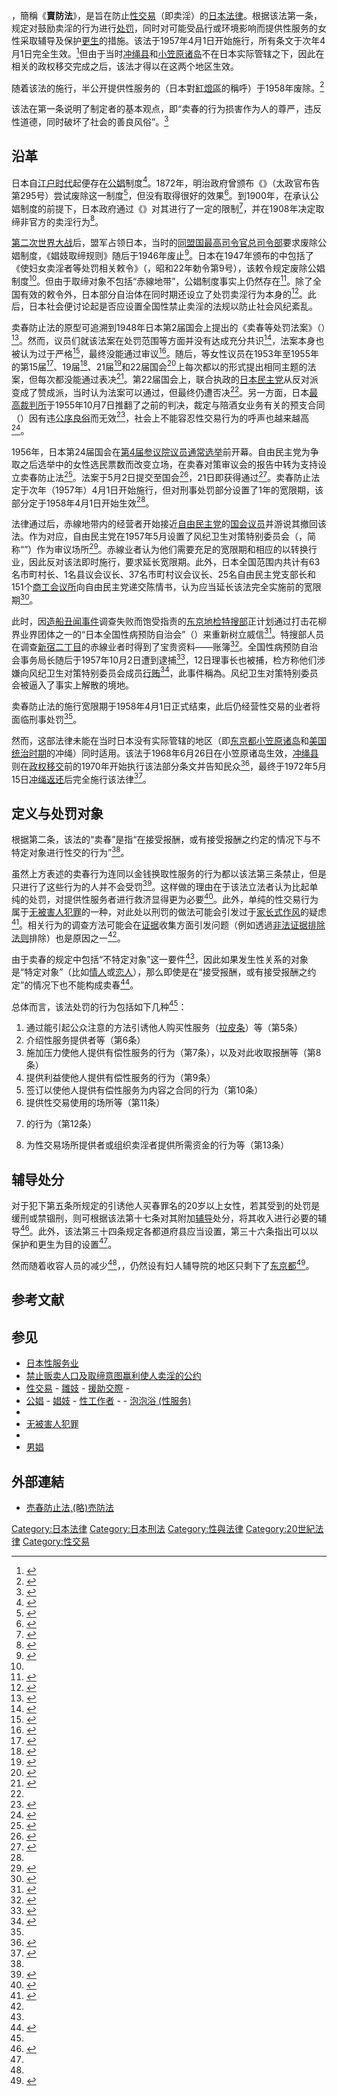 {{legal}}
{{日本法律
|題名 = 卖春防止法
|正式名稱 = 
|編號 = 昭和31年5月24日法律第118号
|通稱 = 卖防法
|效力 = 现行法
|種類 = 刑法
|內容 = 关于处罚助长卖春的行为等
|相關 = {{tsl|ja|風俗営業等の規制及び業務の適正化等に関する法律|風俗營業等規制及業務適正化等相關法律|风俗营业法}}、[[兒童買春、兒童色情關係行為等規制及處罰並兒童保護等相關法律|儿童色情禁止法]]、{{tsl|ja|性病予防法|性病预防法}}、{{tsl|ja|婦人補導院法|妇人辅导院法}}
|鏈接 = [http://law.e-gov.go.jp/htmldata/S31/S31HO118.html 日本总务省法令数据提供系统]
}}

{{jp|c=《'''卖春防止法'''》|j=売春防止法|hg=ばいしゅんぼうしほう|extra1=昭和31年5月24日法律第118号|lead=yes}}，簡稱《'''賣防法'''》，是旨在防止[[性交易|性交易]]（即卖淫）的[[日本法律|日本法律]]。根据该法第一条，规定对鼓励卖淫的行为进行[[惩罚|处罚]]，同时对可能受品行或环境影响而提供性服务的女性采取辅导及保护[[更生|更生]]的措施。该法于1957年4月1日开始施行，所有条文于次年4月1日完全生效。<ref name="SoumuSystem">{{cite web|script-title=ja:売春防止法|url=http://law.e-gov.go.jp/htmldata/S31/S31HO118.html|website={{lang|ja|法令データ提供システム}}|accessdate=2016-10-18|archiveurl=https://web.archive.org/web/20160918124308/http://law.e-gov.go.jp/htmldata/S31/S31HO118.html|archivedate=2016-09-18|language=ja|date=2016-06-03|dead-url=no}}</ref>但由于当时[[沖繩縣|冲绳县]]和[[小笠原諸島|小笠原诸岛]]不在日本实际管辖之下，因此在相关的政权移交完成之后，该法才得以在这两个地区生效。

随着该法的施行，半公开提供性服务的{{tsl|ja|赤線|赤線|赤線地帶}}（日本對[[紅燈區|紅燈區]]的稱呼）于1958年废除。<ref>{{cite news|script-title=ja:売春防止法を施行|url=http://showa.mainichi.jp/news/1958/04/post-b29c.html|accessdate=2016-10-18|publisher={{lang|ja|毎日新聞}}|date=1958-04-01|archiveurl=https://web.archive.org/web/20140715120439/http://showa.mainichi.jp/news/1958/04/post-b29c.html|archivedate=2014-07-15|language=ja|quote={{lang|ja|売春を禁止する売春防止法が施行され、「赤線」の灯が消えた。}}|dead-url=no}}</ref>

该法在第一条说明了制定者的基本观点，即“卖春的行为损害作为人的尊严，违反性道德，同时破坏了社会的善良风俗”。<ref>{{cite journal|last1=中里見|first1=博|script-title=ja:性風俗営業の人権侵害性 : 「性交類似行為」をさせる営業等の違法性に関する諸判決|journal=行政社会論集|date=2011-10-03|volume=23|issue=3|pages=87|url=http://hdl.handle.net/10270/3621|accessdate=2016-10-19|trans_title="Sex-related amusement spercial businesses" violate human rights : Court decisions recognizing the illegality of the industry that practices "acts similar to sexual intercourse"|publisher=福島大学行政社会学会|language=ja|issn=09161384|quote={{lang|ja|同法は、それらを禁止あるいは処罰する違法性の根拠を次のところに求めている——「売春が人としての尊厳を害し、性道徳に反し、社会の善良の風俗をみだすものであること」 （第1条）。}}}}</ref>

== 沿革 ==
日本自[[江户时代|江户时代]]起便存在[[公娼|公娼]]制度<ref>{{cite journal|last1=奥富|first1=小夏|script-title=ja:蘇る江戸東京の岡場所|journal={{lang|ja|法政大学大学院紀要（デザイン工学研究科編）}}|date=2014-03-31|volume=3|url=http://hdl.handle.net/10114/8978|accessdate=2016-10-17|trans_title=OKABASYO of EDOTOKYO -The genealogy of a "AKUSYO" hiding in the context of the city-|publisher={{lang|ja|法政大学大学院デザイン工学研究科}}|language=ja|issn=21867240|quote={{lang|ja|元和 3(1617)年のことであり公娼制の始まりであり}}}}</ref>。1872年，明治政府曾颁布《{{tsl|ja|芸娼妓解放令|艺娼妓解放令}}》（太政官布告第295号）尝试废除这一制度<ref>{{cite book|author1=内閣官報局|script-title=ja:法令全書|year=1912|publisher=内閣官報局|location=東京|pages=200|url=http://dl.ndl.go.jp/info:ndljp/pid/787952|accessdate=2016-10-17|archiveurl=https://archive.fo/20130702211112/http://dl.ndl.go.jp/info:ndljp/pid/787952/157|archivedate=2013-07-02|language=ja|chapter=太政官附集議院|volume=明治５年|deadurl=yes|title=}}</ref>，但没有取得很好的效果<ref name="川口素生2004">{{cite book|author=川口素生|script-title=ja:「幕末維新」がわかるキーワード事典: ペリー来航から西南戦争まで、激動の25年が見えてくる|url=https://books.google.com/books?id=2YsZV4JfSBQC&pg=RA1-PT233|date=2004-02-18|publisher=PHP研究所|isbn=978-4-569-66142-1|language=ja|accessdate=2016-10-17|quote={{lang|ja|明治五年十月二日に芸娼妓解放令が発せられたが、ほとんど実効は伴わなかった。}}|title=|archive-date=2019-06-03|archive-url=https://web.archive.org/web/20190603133418/https://books.google.com/books?id=2YsZV4JfSBQC&pg=RA1-PT233|dead-url=no}}</ref>。到1900年，在承认公娼制度的前提下，日本政府通过《{{tsl|ja|娼妓取締規則|娼妓取缔规则}}》对其进行了一定的限制<ref>{{cite book|last1=米田|first1=富次郎|script-title=ja:警察三大法令正解|year=1900|publisher=明倫館|location=東京|pages=141|url=http://dl.ndl.go.jp/info:ndljp/pid/790912|accessdate=2016-10-17|archiveurl=https://archive.fo/20161017044104/http://dl.ndl.go.jp/info:ndljp/pid/790912/75|archivedate=2016-10-17|language=ja|chapter=附　娼妓取締規則|deadurl=yes|title=}}</ref>，并在1908年决定取缔非官方的卖淫行为<ref name="Whitepaper1997">{{cite book|author1={{lang|ja|法務省法務総合研究所}}|script-title=ja:犯罪白書|date=1997-10|publisher={{lang|ja|大蔵省印刷局}}|location=東京|isbn=978-4173501724|edition=平成9年版|url=http://hakusyo1.moj.go.jp/jp/38/nfm/n_38_2_1_2_2_5.html|accessdate=2016-10-17|archiveurl=https://web.archive.org/web/20160403035128/http://hakusyo1.moj.go.jp/jp/38/nfm/n_38_2_1_2_2_5.html|archivedate=2016-04-03|language=ja|script-chapter=ja:風俗関係法令|title=|dead-url=no}}</ref>。

[[第二次世界大战|第二次世界大战]]后，盟军占领日本，当时的[[駐日盟軍總司令|同盟国最高司令官总司令部]]要求废除公娼制度，《娼妓取缔规则》随后于1946年废止<ref>{{cite journal|last1=藤野|first1=豊|script-title=ja:戦後日本の公娼制度廃止における警察の認識 : 内務省警保局保安係「公娼制度廃止関係起案綴」の分析|journal=人文社会科学研究所年報|date=2014-05|volume=12|pages=41|url=http://hdl.handle.net/10623/50807|accessdate=2016-10-17|publisher=敬和学園大学|language=ja|issn=24321869|quote={{lang|ja|1946年１月７日にGHQが日本政府に廃娼の準備を要請、そのうえで１月21日の覚書が発表され、２月２日、内務省警保局長が「公娼制度廃止に関する件」の通牒を発し、公娼制度を規定していた娼妓取締規則を廃止し、廃娼が決まった。}}}}</ref>。日本在1947年颁布的{{tsl|ja|ポツダム命令|波茨坦命令}}中包括了《使妇女卖淫者等处罚相关敕令》（{{lang-ja|婦女に売淫をさせた者等の処罰に関する勅令}}，昭和22年勅令第9号），该敕令规定废除公娼制度<ref name="Whitepaper1997" />。但由于取缔对象不包括“赤線地带”，公娼制度事实上仍然存在<ref>{{cite journal|last1=今泉|first1=容子|script-title=ja:進化したい娼婦|journal=文藝言語研究. 文藝篇|date=2007-03-31|volume=51|pages=228 (73)|url=http://hdl.handle.net/2241/89272|accessdate=2016-10-17|trans_title=<span lang="en">“I Want to Evolve” : Prostitutes and Geishas in Japanese Film</span>|publisher=筑波大学文藝・言語学系|language=ja|issn=03877523|quote={{lang|ja|赤線地帯が黙認されていたので、公娼制度は事実上、存在しつづけていた。}}}}</ref>。除了全国有效的敕令外，日本部分自治体在同时期还设立了处罚卖淫行为本身的{{tsl|ja|売春取締条例|卖春取缔条例}}<ref>{{cite book|last1=宮本|first1=百合子|script-title=ja:宮本百合子全集|date=2002-01|publisher=新日本出版社|location=東京|isbn=978-4406029087|url=http://www.aozora.gr.jp/cards/000311/files/3499_12405.html|accessdate=2016-10-17|archiveurl=https://web.archive.org/web/20140519031458/http://www.aozora.gr.jp/cards/000311/files/3499_12405.html|archivedate=2014-05-19|language=ja|chapter=修身|volume=16|quote={{lang|ja|第二、地方刑罰条例の濫発への警告――売春等取締条例・公安条例など「国会で決定せず、地方自治体できめしかもムヤミにつくりたがる傾向」を批判していた}}|title=|dead-url=no}}</ref>。此后，日本社会便讨论起是否应设置全国性禁止卖淫的法规以防止社会风纪紊乱。

卖春防止法的原型可追溯到1948年日本第2届国会上提出的《卖春等处罚法案》（{{lang-ja|売春等処罰法案}}）<ref>{{cite book|last1=曽根|first1=ひろみ|script-title=ja:娼婦と近世社会|date=2002-12|publisher=吉川弘文館|location=東京|isbn=978-4642077934|pages=6-11|language=ja|quote={{lang|ja|売春防止法案の最初のものは、昭和二三年(一九四八)、第二回国会の会期中に、政府から提出された「売春等処罰法案」である。}}}}</ref>。然而，议员们就该法案在处罚范围等方面并没有达成充分共识<ref>{{cite web|script-title=ja:第二回國会参議院司法委員会会議錄第四十七号|url=http://kokkai.ndl.go.jp/SENTAKU/sangiin/002/1340/00206251340047.pdf|website={{lang|ja|国会会議録検索システム}}|publisher=参議院事務局|accessdate=2016-10-17|archiveurl=https://web.archive.org/web/20161017123532/http://kokkai.ndl.go.jp/SENTAKU/sangiin/002/1340/00206251340047.pdf|archivedate=2016-10-17|language=ja|format=pdf|date=1948-08-14|dead-url=no}}</ref>，法案本身也被认为过于严格<ref>{{cite web|script-title=ja:第二回國会衆議院厚生委員会議錄第二十一号|url=http://kokkai.ndl.go.jp/SENTAKU/syugiin/002/0790/00207020790021.pdf|website={{lang|ja|国会会議録検索システム}}|publisher=衆議院事務局|accessdate=2016-10-17|archiveurl=https://web.archive.org/web/20161017124200/http://kokkai.ndl.go.jp/SENTAKU/syugiin/002/0790/00207020790021.pdf|archivedate=2016-10-17|language=ja|format=pdf|date=1948-10-23|dead-url=no}}</ref>，最终没能通过审议<ref>{{cite journal|last1=羽田野|first1=慶子|script-title=ja:売春防止法関係資料 : 買売春にとりくむ戦後の女性運動|journal={{lang|ja|国立女性教育会館研究ジャーナル}}|date=2008-03-01|volume=12|pages=45|url=http://id.nii.ac.jp/1243/00016919/|accessdate=2016-10-17|trans_title=<span lang="en">Bibliographical notes: Documents related to prostitution prevention law: women’s anti-prostitution movement in postwar Japan</span>|publisher=国立女性教育会館|language=ja|issn=1881-106X|quote={{lang|ja|売春等処罰法案は、1948年の第二国会で風営法、性病予防法とともに初めて国会提出されていたが、他の二法と異なり不成立となっていた。}}}}</ref>。随后，{{tsl|ja|神近市子}}等女性议员在1953年至1955年的第15届<ref>{{cite web|script-title=ja:第十五回国会参議院議院運営委員会会議録第三十七号|url=http://kokkai.ndl.go.jp/SENTAKU/sangiin/015/0096/01503060096037.pdf|website={{lang|ja|国会会議録検索システム}}|publisher=参議院事務局|accessdate=2016-10-17|archiveurl=https://web.archive.org/web/20161017131603/http://kokkai.ndl.go.jp/SENTAKU/sangiin/015/0096/01503060096037.pdf|archivedate=2016-10-17|page=1|language=ja|format=pdf|date=1953-03-14|quote={{lang|ja|中山法務委員長から、売春等処罰法案につきまして、来る三月十七、十八の両日、公聴会を開会いたしたいということで承認の要求書が出されております。}}|dead-url=no}}</ref>、19届<ref>{{cite web|script-title=ja:第十九回国会衆議院議院運営委員会議録第五十七号|url=http://kokkai.ndl.go.jp/SENTAKU/syugiin/019/0096/01905130096057.pdf|website={{lang|ja|国会会議録検索システム}}|publisher=衆議院事務局|accessdate=2016-10-17|archiveurl=https://web.archive.org/web/20161017131944/http://kokkai.ndl.go.jp/SENTAKU/syugiin/019/0096/01905130096057.pdf|archivedate=2016-10-17|language=ja|format=pdf|date=1954-05-13|dead-url=no}}</ref>、21届<ref>{{cite web|script-title=ja:第二十一回国会衆議院法務委員会議録第一号|url=http://kokkai.ndl.go.jp/SENTAKU/syugiin/021/0488/02112160488001.pdf|website={{lang|ja|国会会議録検索システム}}|publisher=衆議院事務局|accessdate=2016-10-17|archiveurl=https://web.archive.org/web/20161017132436/http://kokkai.ndl.go.jp/SENTAKU/syugiin/021/0488/02112160488001.pdf|archivedate=2016-10-17|page=1|language=ja|format=pdf|date=1953-12-16|quote={{lang|ja|売春等処罰法案（堤ツルヨ君外十一名提出、衆法第一号）の審査を本委員会に付託された。}}|dead-url=no}}</ref>和22届国会<ref name="Kanpou22">{{cite news|script-title=ja:第二十二回国会衆議院会議録第四十四号|url=http://kokkai.ndl.go.jp/SENTAKU/syugiin/022/0512/02207210512044.pdf|accessdate=2016-10-17|newspaper=官報|issue=号外|publisher={{lang|ja|大蔵省印刷局}}|date=1955-07-21|archiveurl=https://web.archive.org/web/20161017133102/http://kokkai.ndl.go.jp/SENTAKU/syugiin/022/0512/02207210512044.pdf|archivedate=2016-10-17|language=ja|format=pdf|dead-url=no}}</ref>上每次都以{{tsl|ja|議員立法|议员立法}}的形式提出相同主题的法案，但每次都没能通过表决<ref>{{cite journal|last1=平井|first1=和子|script-title=ja:日本占領をジェンダー視点で問い直す──日米合作の性政策と女性の分断──|journal={{lang|ja|ジェンダー史学}}|date=2014|volume=10|pages=9|doi=10.11365/genderhistory.10.5|url=https://www.jstage.jst.go.jp/article/genderhistory/10/0/10_5/_pdf|accessdate=2016-10-17|trans_title=<span lang="en">Re-exploring the U.S. Occupation of Japan from a Gender Perspective : US-Japan Collaboration in making Sexual Policy and Dividing Womens’ Groups</span>|publisher={{lang|ja|ジェンダー史学会}}|location=八王子|language=ja|issn=1880-4357|quote={{lang|ja|売春防止法は、占領下の1948年売春等処罰法案として第2回国会に提出され、その後議員立法として4回提出されたがいずれも廃案となり}}|archive-date=2017-03-05|archive-url=https://web.archive.org/web/20170305002820/https://www.jstage.jst.go.jp/article/genderhistory/10/0/10_5/_pdf|dead-url=no}}</ref>。第22届国会上，联合执政的[[日本民主黨|日本民主党]]从反对派变成了赞成派，当时认为法案可以通过，但最终仍遭否决<ref name="Kanpou22" />。另一方面，日本[[最高裁判所|最高裁判所]]于1955年10月7日推翻了之前的判决，裁定与陪酒女业务有关的预支合同（{{lang-ja|前借金契約}}）因有违[[公序良俗|公序良俗]]而无效<ref>{{cite web|script-title=ja:昭和28(オ)622 預金返還請求|url=http://www.courts.go.jp/app/files/hanrei_jp/437/057437_hanrei.pdf|website=裁判所|publisher={{lang|ja|最高裁判所第二小法廷}}|accessdate=2016-10-17|archiveurl=https://web.archive.org/web/20161017143133/http://www.courts.go.jp/app/files/hanrei_jp/437/057437_hanrei.pdf|archivedate=2016-10-17|language=ja|format=pdf|date=1955-10-07|dead-url=no}}</ref>，社会上不能容忍性交易行为的呼声也越来越高<ref>{{cite web|last1=迫田|first1=有紀|script-title=ja:鹿児島における買売春史|url=http://www.ops.dti.ne.jp/~heiwa/peace/report/re086.html|website={{lang|ja|鹿児島大学 平和問題ゼミナール}}|accessdate=2016-10-17|archiveurl=https://web.archive.org/web/20150218045626/http://www.ops.dti.ne.jp/~heiwa/peace/report/re086.html|archivedate=2015-02-18|language=ja|date=2004-03-19|dead-url=no}}</ref>。

1956年，日本第24届国会在[[第4屆日本參議院議員通常選舉|第4届参议院议员通常选举]]前开幕。自由民主党为争取之后选举中的女性选民票数而改变立场，在卖春对策审议会的报告中转为支持设立卖春防止法<ref>{{cite book|author1={{lang|ja|全国地域婦人団体連絡協議会}}|script-title=ja:全地婦連30年のあゆみ|date=1986-02|publisher={{lang|ja|全国地域婦人団体連絡協議会}}|location=東京|pages=33|url=http://www.chifuren.gr.jp/ayumi/pdf/book-zenchifurenayumi30-1.pdf|accessdate=2016-10-18|archiveurl=https://web.archive.org/web/20161018055244/http://www.chifuren.gr.jp/ayumi/pdf/book-zenchifurenayumi30-1.pdf|archivedate=2016-10-18|language=ja|format=pdf|script-chapter=ja:第一期　模索の時代（昭和27～36年）|quote={{lang|ja|お膝元の自民党（三十年十一月、 自由党と民主党が合同）婦人局からさえ三十年十二月二十七日、 法案の早期実現を望む要望書が提出される始末であった。}}|title=|dead-url=no}}</ref>。法案于5月2日提交至国会<ref>{{cite web|script-title=ja:会議録一覧 1. 売春防止法案|url=http://hourei.ndl.go.jp/SearchSys/viewShingi.do?i=102401171|website=日本法令索引|publisher={{lang|ja|国立国会図書館}}|accessdate=2016-10-18|archiveurl=https://archive.is/20161018054611/http://hourei.ndl.go.jp/SearchSys/viewShingi.do?i=102401171|archivedate=2016-10-18|language=ja|quote={{lang|ja|提出年月日 昭和31年5月2日}}|deadurl=yes}}</ref>，21日即获得通过<ref>{{cite news|script-title=ja:第二十四回国会参議院会議録第五十一号|url=http://kokkai.ndl.go.jp/SENTAKU/sangiin/024/0512/02405210512051.pdf|accessdate=2016-10-18|newspaper=官報|issue=号外|publisher={{lang|ja|大蔵省印刷局}}|date=1956-05-21|archiveurl=https://web.archive.org/web/20161018053027/http://kokkai.ndl.go.jp/SENTAKU/sangiin/024/0512/02405210512051.pdf|archivedate=2016-10-18|language=ja|page=11|format=pdf|quote={{lang|ja|よって本案は、全会一致をもって可決せられました。}}|dead-url=no}}</ref>。卖春防止法定于次年（1957年）4月1日开始施行，但对刑事处罚部分设置了1年的宽限期，该部分定于1958年4月1日开始生效<ref name="SoumuSystem" />。

法律通过后，赤線地带内的经营者开始接近[[自由民主党_(日本)|自由民主党]]的[[国会议员|国会议员]]并游说其撤回该法。作为对应，自由民主党在1957年5月设置了风纪卫生对策特别委员会（{{lang-ja|風紀衛生対策特別委員会}}，简称“{{lang|ja|風対委}}”）作为审议场所<ref>{{cite web|script-title=ja:第二十七回国会参議院予算委員会会議録第四号|url=http://kokkai.ndl.go.jp/SENTAKU/sangiin/027/0514/02711110514004.pdf|website={{lang|ja|国会会議録検索システム}}|publisher=参議院事務局|accessdate=2016-10-18|archiveurl=https://web.archive.org/web/20161018101419/http://kokkai.ndl.go.jp/SENTAKU/sangiin/027/0514/02711110514004.pdf|archivedate=2016-10-18|language=ja|format=pdf|date=1957-11-11|dead-url=no}}</ref>。赤線业者认为他们需要充足的宽限期和相应的{{tsl|ja|国家補償|国家补偿}}以转换行业，因此反对该法即时施行，要求延长宽限期。此外，日本全国范围内共计有63名市町村长、1名县议会议长、37名市町村议会议长、25名自由民主党支部长和151个[[商會|商工会议所]]向自由民主党递交陈情书，认为应当延长该法完全实施前的宽限期<ref>{{cite web|script-title=ja:第二十七回国会衆議院法務委員会議録第三号|url=http://kokkai.ndl.go.jp/SENTAKU/syugiin/027/0488/02711080488003.pdf|website={{lang|ja|国会会議録検索システム}}|publisher=衆議院事務局|accessdate=2016-10-18|archiveurl=https://web.archive.org/web/20161018115339/http://kokkai.ndl.go.jp/SENTAKU/syugiin/027/0488/02711080488003.pdf|archivedate=2016-10-18|page=1|language=ja|format=pdf|date=1957-11-08|quote={{lang|ja|売春防止法施行期日延期に関する陳情書（長崎県島原市島原商工会議所会頭松尾滋吉）（第五五号）}}|dead-url=no}}</ref>。

此时，因[[造船丑闻事件|造船丑闻事件]]调查失败而饱受指责的[[特別搜查部|东京地检特搜部]]正计划通过打击花柳界业界团体之一的“日本全国性病预防自治会”（{{lang-ja|全国性病予防自治会}}）来重新树立威信<ref>{{cite book|author1=冷葆青|title=战后日本的腐败与治理：以震撼政坛的四大腐败案为例|date=2013-04-01|publisher=中国方正出版社|location=北京|isbn=9787802169593|edition=1|url=http://nuoha.com/book/150459/00014.html|accessdate=2016-10-18|archiveurl=https://archive.is/20161018134444/http://nuoha.com/book/150459/00014.html|archivedate=2016-10-18|language=zh-cn|chapter=第三章 直接受制于行政权力的检察权——造船业集体行贿案|quote=三年前因为造船业集体行贿案搞得灰头土脸的东京地检特搜部如获至宝，决心大干一场。|deadurl=yes}}</ref>。特搜部人员在调查[[新宿二丁目|新宿二丁目]]的赤線业者时得到了宝贵资料——账簿<ref>{{cite web|script-title=ja:第二十七回国会衆議院法務委員会議録第二号|url=http://kokkai.ndl.go.jp/SENTAKU/syugiin/027/0488/02711040488002.pdf|website={{lang|ja|国会会議録検索システム}}|publisher=衆議院事務局|accessdate=2016-10-18|archiveurl=https://web.archive.org/web/20161018131954/http://kokkai.ndl.go.jp/SENTAKU/syugiin/027/0488/02711040488002.pdf|archivedate=2016-10-18|page=10|language=ja|format=pdf|date=1957-11-04|quote={{lang|ja|新聞の記事を見ましても、あるいは聞いたところによりましても、もうあなたの方の押収した帳簿の中に、現に北九州に関する重要な記載事項の帳簿があるということがはっきりとわかるわけです。}}|dead-url=no}}</ref>。全国性病预防自治会事务局长随后于1957年10月2日遭到逮捕<ref>{{cite web|script-title=ja:第二十六回国会衆議院法務委員会議録第三十七号|url=http://kokkai.ndl.go.jp/SENTAKU/syugiin/026/0488/02610140488037.pdf|website={{lang|ja|国会会議録検索システム}}|publisher=衆議院事務局|accessdate=2016-10-18|archiveurl=https://web.archive.org/web/20161018141021/http://kokkai.ndl.go.jp/SENTAKU/syugiin/026/0488/02610140488037.pdf|archivedate=2016-10-18|page=3|language=ja|format=pdf|date=1957-10-14|quote={{lang|ja|次いで本月二日、会国性病予防自治会の事務局長の今津一雄氏が逮捕されております。}}|dead-url=no}}</ref>，12日理事长也被捕，检方称他们涉嫌向风纪卫生对策特别委员会成员[[行贿|行贿]]<ref>{{cite web|script-title=ja:第二十七回国会衆議院法務委員会議録第一号|url=http://kokkai.ndl.go.jp/SENTAKU/syugiin/027/0488/02711020488001.pdf|website={{lang|ja|国会会議録検索システム}}|publisher=衆議院事務局|accessdate=2016-10-18|archiveurl=https://web.archive.org/web/20161018141946/http://kokkai.ndl.go.jp/SENTAKU/syugiin/027/0488/02711020488001.pdf|archivedate=2016-10-18|page=2|language=ja|format=pdf|date=1957-11-02|quote={{lang|ja|同会の理事長でありまする鈴木明、副幹事長であります長谷川康、専務理事の山口富三郎等が共謀いたしまして衆議院議員眞鍋儀十氏に対し三十万円を法務委員及び売春対策審議会委員の職務に関して贈賄している容疑が発生いたしたので、そこで、鈴木、長谷川を十月十二日に、山口を十六日に、それぞれ逮捕いたしまして取調べを進めたのでございます。}}|dead-url=no}}</ref>，此事件稱為{{tsl|ja|売春汚職事件|卖春污职事件}}。风纪卫生对策特别委员会被逼入了事实上解散的境地。

卖春防止法的施行宽限期于1958年4月1日正式结束，此后仍经营性交易的业者将面临刑事处罚<ref name="SoumuSystem" />。

然而，这部法律未能在当时日本没有实际管辖的地区（即[[東京都|东京都]][[小笠原諸島|小笠原诸岛]]和[[美國統治琉球時期|美国统治时期]]的冲绳）同时适用。该法于1968年6月26日在小笠原诸岛生效，[[沖繩縣|冲绳县]]则在[[琉球群島和小笠原群島政權移交|政权移交]]前的1970年开始执行该法部分条文并告知民众<ref>{{cite web|script-title=ja:第六十七回国会参議院沖縄及び北方問題に関する特別委員会、内閣委員会、法務委員会、文教委員会連合審査会会議録第一号|url=http://kokkai.ndl.go.jp/SENTAKU/sangiin/067/1663/06712201663001.pdf|website={{lang|ja|国会会議録検索システム}}|publisher=参議院事務局|accessdate=2016-10-18|archiveurl=https://web.archive.org/web/20161018151510/http://kokkai.ndl.go.jp/SENTAKU/sangiin/067/1663/06712201663001.pdf|archivedate=2016-10-18|page=18|language=ja|format=pdf|date=1971-12-20|quote={{lang|ja|一九七〇年の七月にようやく売春防止法が一部施行されて}}|dead-url=no}}</ref>，最终于1972年5月15日[[沖繩返還|冲绳返还]]后完全施行该法律<ref>{{cite web|script-title=ja:第六十八回国会衆議院社会労働委員会議録第三十号|url=http://kokkai.ndl.go.jp/SENTAKU/syugiin/068/0200/06805250200030.pdf|website={{lang|ja|国会会議録検索システム}}|publisher=衆議院事務局|accessdate=2016-10-18|archiveurl=https://web.archive.org/web/20161018153333/http://kokkai.ndl.go.jp/SENTAKU/syugiin/068/0200/06805250200030.pdf|archivedate=2016-10-18|page=9|language=ja|format=pdf|date=1972-05-25|quote={{lang|ja|復帰に伴いまして、沖繩におきましても売春防止法が全面適用になっているという}}|dead-url=no}}</ref>。

== 定义与处罚对象 ==
根据第二条，该法的“卖春”是指“在接受报酬，或有接受报酬之约定的情况下与不特定对象进行性交的行为”<ref name="SoumuSystem" />。

虽然上方表述的卖春行为连同以金钱换取性服务的行为都以该法第三条禁止，但是只进行了这些行为的人并不会受罚<ref name="嶋津格2011">{{cite book|author=嶋津格|script-title=ja:問いとしての“正しさ”: 法哲学の挑戦|url=https://books.google.com/books?id=-R9gIcwJ6OwC&pg=RA1-PA250|accessdate=2016-10-19|date=2011-10-24|publisher=NTT出版|language=ja|isbn=978-4-7571-4197-1|page=250|script-chapter=ja:18　慰安婦問題をめぐって|quote={{lang|ja|日本の売春防止法は精神として、「何人も、売春をし、又はその相手方となつてはならない」（第三条）として売春を一般に禁止しているが、実際には売買春の行為そのものを処罰する規定を設けてはおらず}}|title=|archive-date=2019-06-11|archive-url=https://web.archive.org/web/20190611045738/https://books.google.com/books?id=-R9gIcwJ6OwC&pg=RA1-PA250|dead-url=no}}</ref>。这样做的理由在于该法立法者认为比起单纯的处罚，对提供性服务者进行救济显得更为必要<ref>{{cite journal|last1=金川|first1=麻里|script-title=ja:今日的売春の法規制 : 売春規制の歴史と現代的売春規制|journal=龍谷大学大学院法学研究|date=2009-07-21|issue=11|pages=29|url=http://hdl.handle.net/10519/301|accessdate=2016-10-19|trans_title=The Legal Regulation of Modern Prostitution|publisher={{lang|ja|龍谷大学大学院法学研究編集委員会}}|location=京都|language=ja|issn=13454544|quote={{lang|ja|つまり、売春に陥った女性は、社会に対する加害者ではなく、むしろ被害者として保護救済の対象とすべきであると認識されたことが大きな理由となっている。}}}}</ref>。此外，单纯的性交易行为属于[[无被害人犯罪|无被害人犯罪]]的一种，对此处以刑罚的做法可能会引发过于[[父爱主义|家长式作风]]的疑虑<ref>{{cite journal|last1=Cane|first1=Peter|title=Taking Law Seriously: Starting Points of the Hart/Devlin Debate*|journal=The Journal of Ethics|date=2006-01|volume=10|issue=1-2|pages=21–51|doi=10.1007/s10892-005-4590-x|url=http://9jalegal.com.ng/downloads/Cases/International%20Law/devlin%20and%20hart%20debate.pdf|accessdate=2016-10-19|archiveurl=https://web.archive.org/web/20161019053513/http://9jalegal.com.ng/downloads/Cases/International%20Law/devlin%20and%20hart%20debate.pdf|archivedate=2016-10-19|publisher=Springer Netherlands|language=en|format=pdf|issn=1382-4554|dead-url=no}}</ref>。相关行为的调查方法可能会在[[證據|证据]]收集方面引发问题（例如透過[[證據排除法則|非法证据排除法则]]排除）也是原因之一<ref name="Whitepaper1997" />。

由于卖春的规定中包括“不特定对象”这一要件<ref name="SoumuSystem" />，因此如果发生性关系的对象是“特定对象”（比如[[情人#.E5.85.B6.E4.BB.96.E8.AF.AD.E8.A8.80|情人]]或[[爱人|恋人]]），那么即使是在“接受报酬，或有接受报酬之约定”的情况下也不能构成卖春<ref>{{cite web|last1=理崎|first1=智英|script-title=ja:橋下市長の「愛人」発言　売春や不倫とはどう違う？|url=https://lmedia.jp/2014/04/18/2349/|website={{lang|ja|シェアしたくなる法律相談所}}|accessdate=2016-10-19|archiveurl=https://web.archive.org/web/20150725192716/https://lmedia.jp/2014/04/18/2349/|archivedate=2015-07-25|language=ja|date=2014-04-18|dead-url=no}}</ref>。

总体而言，该法处罚的行为包括如下几种<ref name="SoumuSystem" />：
# 通过能引起公众注意的方法引诱他人购买性服务（[[操控性工作者|拉皮条]]）等（第5条）
# 介绍性服务提供者等（第6条）
# 施加压力使他人提供有偿性服务的行为（第7条），以及对此收取报酬等（第8条）
# 提供利益使他人提供有偿性服务的行为（第9条）
# 签订以使他人提供有偿性服务为内容之合同的行为（第10条）
# 提供性交易使用的场所等（第11条）
# {{tsl|ja|管理売春|组织卖淫}}的行为（第12条）
# 为性交易场所提供者或组织卖淫者提供所需资金的行为等（第13条）

== 辅导处分 ==
对于犯下第五条所规定的引诱他人买春罪名的20岁以上女性，若其受到的处罚是缓刑或禁锢刑，则可根据该法第十七条对其附加[[辅导|辅导]]处分，将其收入{{tsl|ja|婦人補導院|妇人辅导院}}进行必要的辅导<ref name="Whitepaper1994">{{cite book|editor1={{lang|ja|法務省法務総合研究所}}|script-title=ja:犯罪白書―犯罪と犯罪者の国際化|date=1994-10|publisher={{lang|ja|大蔵省印刷局}}|location=東京|isbn=978-4173501694|edition=平成6年版|url=http://hakusyo1.moj.go.jp/jp/35/nfm/n_35_2_2_3_1_5.html|accessdate=2016-10-19|archiveurl=https://web.archive.org/web/20130205202840/http://hakusyo1.moj.go.jp/jp/35/nfm/n_35_2_2_3_1_5.html|archivedate=2013-02-05|language=ja|script-chapter=ja:婦人補導院における処遇|title=|dead-url=no}}</ref>。此外，该法第三十四条规定各都道府县应当设置{{tsl|ja|婦人相談所|妇人相谈所}}，第三十六条指出可以以保护和更生为目的设置{{tsl|ja|婦人保護施設|妇人保护设施}}<ref name="SoumuSystem" />。

然而随着收容人员的减少<ref name="Whitepaper1994" />，{{Asof|2010|4|1}}，仍然设有妇人辅导院的地区只剩下了[[東京都|东京都]]<ref>{{cite web|script-title=ja:全国の矯正管区・矯正施設・矯正研修所一覧|url=http://www.moj.go.jp/kyousei1/kyousei_kyouse16-06.html|website=法務省|accessdate=2016-10-19|archiveurl=https://web.archive.org/web/20160321225543/http://www.moj.go.jp/kyousei1/kyousei_kyouse16-06.html|archivedate=2016-03-21|language=ja|date=2010-04-01|dead-url=no}}</ref>。

==参考文献==
{{reflist|30em}}

== 参见 ==
{{div col|2}}
* [[日本性服务业|日本性服务业]]
* [[禁止贩卖人口及取缔意图赢利使人卖淫的公约|禁止贩卖人口及取缔意图赢利使人卖淫的公约]]
* [[性交易|性交易]] - [[雛妓|雛妓]] - [[援助交際|援助交際]] - {{tsl|ja|売春汚職事件|卖春污职事件}}
* [[公娼|公娼]] - [[娼妓|娼妓]] - [[性工作者|性工作者]] - {{tsl|ja|赤線}} - [[泡泡浴_(性服務)|泡泡浴 (性服务)]]
* {{tsl|ja|風俗営業等の規制及び業務の適正化等に関する法律|風俗營業等規制及業務適正化等相關法律|风俗营业法}}
* [[无被害人犯罪|无被害人犯罪]]
* {{tsl|ja|性風俗産業に対する差別|对性产业的歧视}}
* [[男妓|男娼]]
{{div col end}}

==外部連結==
*[https://web.archive.org/web/20180825002652/http://www.houko.com/00/01/S31/118.HTM 売春防止法,(略)売防法]

[[Category:日本法律|Category:日本法律]]
[[Category:日本刑法|Category:日本刑法]]
[[Category:性與法律|Category:性與法律]]
[[Category:20世紀法律|Category:20世紀法律]]
[[Category:性交易|Category:性交易]]